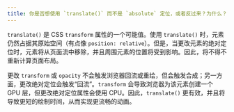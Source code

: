 ```yaml
---
title: 你是否想使用 `translate()` 而不是 `absolute` 定位，或者反过来？为什么？
---
```


`translate()` 是 CSS `transform` 属性的一个可能值。使用 `translate()` 时，元素仍然占据其原始空间（有点像 `position: relative`）。但是，当更改元素的绝对定位时，元素将从页面流中移除，并且周围元素的位置将受到影响。因此，将不得不重新计算页面布局。

更改 `transform` 或 `opacity` 不会触发浏览器回流或重绘，但会触发合成；另一方面，更改绝对定位会触发“回流”。`transform` 会导致浏览器为该元素创建一个 GPU 层，但更改绝对定位属性会使用 CPU。因此，`translate()` 更有效，并且将导致更短的绘制时间，从而实现更流畅的动画。
